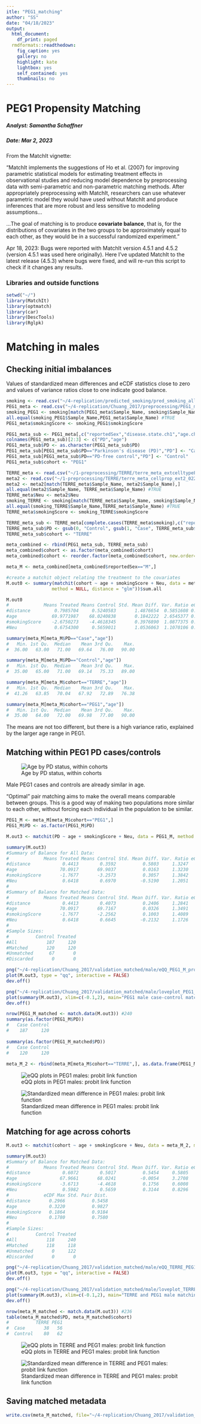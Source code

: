 ```yaml
---
itle: "PEG1_matching"
author: "SS"
date: "04/18/2023"
output:
  html_document:
    df_print: paged
  rmdformats::readthedown:
    fig_caption: yes
    gallery: no
    highlight: kate
    lightbox: yes
    self_contained: yes
    thumbnails: no
---
```

PEG1 Propensity Matching
===============================================================

##### Analyst: Samantha Schaffner
##### Date: Mar 2, 2023

From the MatchIt vignette:

"MatchIt implements the suggestions of Ho et al. (2007) for improving parametric statistical models for estimating treatment effects in observational studies and reducing model dependence by preprocessing data with semi-parametric and non-parametric matching methods. After appropriately preprocessing with MatchIt, researchers can use whatever parametric model they would have used without MatchIt and produce inferences that are more robust and less sensitive to modeling assumptions...

...The goal of matching is to produce **covariate balance**, that is, for the distributions of covariates in the two groups to be approximately equal to each other, as they would be in a successful randomized experiment."

Apr 18, 2023: Bugs were reported with MatchIt version 4.5.1 and 4.5.2 (version 4.5.1 was used here originally). Here I've updated MatchIt to the latest release (4.5.3) where bugs were fixed, and will re-run this script to check if it changes any results.

### Libraries and outside functions
```r
setwd("~/")
library(MatchIt)
library(optmatch)
library(car)
library(DescTools)
library(Rglpk)
```

# Matching in males

## Checking initial imbalances

Values of standardized mean differences and eCDF statistics close to zero and values of variance ratios close to one indicate good balance.

```r
smoking <- read.csv("~/4-replication/predicted_smoking/pred_smoking_all_cohorts.csv")
PEG1_meta <- read.csv("~/4-replication/Chuang_2017/preprocessing/PEG1_meta_celltypePCs.csv")
smoking_PEG1 <- smoking[match(PEG1_meta$Sample_Name, smoking$Sample_Name),]
all.equal(smoking_PEG1$Sample_Name,PEG1_meta$Sample_Name) #TRUE
PEG1_meta$smokingScore <- smoking_PEG1$smokingScore

PEG1_meta_sub <- PEG1_meta[,c("reportedSex","disease.state.ch1","age.ch1","smokingScore","Neu","Sample_Name")]
colnames(PEG1_meta_sub)[2:3] <- c("PD","age")
PEG1_meta_sub$PD <- as.character(PEG1_meta_sub$PD)
PEG1_meta_sub[PEG1_meta_sub$PD=="Parkinson's disease (PD)","PD"] <- "Case"
PEG1_meta_sub[PEG1_meta_sub$PD=="PD-free control","PD"] <- "Control"
PEG1_meta_sub$cohort <- "PEG1"

TERRE_meta <- read.csv("~/1-preprocessing/TERRE/terre_meta_extcelltypePCs2_ancestryPCs_complete.csv") #includes individuals with matched genotype only, includes extended cell types estimation only
meta2 <- read.csv("~/1-preprocessing/TERRE/terre_meta_cellprop_ext2_02272023.csv") #includes individuals without genotype, and 6-cell type reference estimations (want to use the latter estimation for matching with other cohorts so the reference is consistent)
meta2 <- meta2[match(TERRE_meta$Sample_Name, meta2$Sample_Name),]
all.equal(meta2$Sample_Name, TERRE_meta$Sample_Name) #TRUE
TERRE_meta$Neu <- meta2$Neu
smoking_TERRE <- smoking[match(TERRE_meta$Sample_Name, smoking$Sample_Name),]
all.equal(smoking_TERRE$Sample_Name,TERRE_meta$Sample_Name) #TRUE
TERRE_meta$smokingScore <- smoking_TERRE$smokingScore

TERRE_meta_sub <- TERRE_meta[complete.cases(TERRE_meta$smoking),c("reportedSex","PD","age","smokingScore","Neu","Sample_Name")]
TERRE_meta_sub$PD <- gsub(0, "Control", gsub(1, "Case", TERRE_meta_sub$PD))
TERRE_meta_sub$cohort <- "TERRE"

meta_combined <- rbind(PEG1_meta_sub, TERRE_meta_sub)
meta_combined$cohort <- as.factor(meta_combined$cohort)
meta_combined$cohort <- reorder.factor(meta_combined$cohort, new.order=c("TERRE","PEG1"))

meta_M <- meta_combined[meta_combined$reportedSex=="M",]

#create a matchit object relating the treatment to the covariates
M.out0 <- summary(matchit(cohort ~ age + smokingScore + Neu, data = meta_M,
                 method = NULL, distance = "glm"))$sum.all

M.out0
#             Means Treated Means Control Std. Mean Diff. Var. Ratio eCDF Mean  eCDF Max Std. Pair Dist.
#distance         0.7985704     0.5240583       1.4876654  0.5851608 0.3214542 0.5086126              NA
#age             69.9771987    68.0240838       0.1842222  2.6545377 0.1021720 0.3400596              NA
#smokingScore    -2.6750273    -4.4618345       0.3976890  1.0877375 0.1369152 0.2239552              NA
#Neu              0.6754300     0.5659011       1.0536063  1.1070106 0.2820350 0.4532380              NA

summary(meta_M[meta_M$PD=="Case","age"])
#   Min. 1st Qu.  Median    Mean 3rd Qu.    Max. 
#  36.00   63.00   71.00   69.64   76.00   90.00 

summary(meta_M[meta_M$PD=="Control","age"])
#   Min. 1st Qu.  Median    Mean 3rd Qu.    Max. 
#  35.00   65.00   71.00   69.14   75.33   89.00 

summary(meta_M[meta_M$cohort=="TERRE","age"])
#   Min. 1st Qu.  Median    Mean 3rd Qu.    Max. 
#  41.26   63.85   70.04   67.92   72.89   76.38 

summary(meta_M[meta_M$cohort=="PEG1","age"])
#   Min. 1st Qu.  Median    Mean 3rd Qu.    Max. 
#  35.00   64.00   72.00   69.98   77.00   90.00 
```

The means are not too different, but there is a high variance ratio, explained by the larger age range in PEG1.

## Matching within PEG1 PD cases/controls

![Age by PD status, within cohorts](/home1/NEURO/schaffner/4-replication/predicted_age/age_by_cohort_PD_M.png)

Male PEG1 cases and controls are already similar in age.

"Optimal" pair matching aims to make the overall means comparable between groups. This is a good way of making two populations more similar to each other, without forcing each individual in the population to be similar.
```r
PEG1_M <- meta_M[meta_M$cohort=="PEG1",]
PEG1_M$PD <- as.factor(PEG1_M$PD)

M.out3 <- matchit(PD ~ age + smokingScore + Neu, data = PEG1_M, method = "optimal", distance = "glm", link="probit")

summary(M.out3)
#Summary of Balance for All Data:
#             Means Treated Means Control Std. Mean Diff. Var. Ratio eCDF Mean eCDF Max
#distance            0.4413        0.3592          0.5803     1.3247    0.1828   0.3378
#age                70.0917       69.9037          0.0163     1.3230    0.0349   0.1025
#smokingScore       -1.7677       -3.2573          0.3057     1.3842    0.0856   0.1542
#Neu                 0.6418        0.6970         -0.5190     1.2051    0.1612   0.2951
#
#Summary of Balance for Matched Data:
#             Means Treated Means Control Std. Mean Diff. Var. Ratio eCDF Mean eCDF Max Std. Pair Dist.
#distance            0.4413        0.4073          0.2406     1.2841    0.0663   0.2333          0.2440
#age                70.0917       69.7167          0.0326     1.3491    0.0433   0.1333          1.0056
#smokingScore       -1.7677       -2.2562          0.1003     1.4089    0.0324   0.0917          0.8108
#Neu                 0.6418        0.6645         -0.2132     1.1726    0.0632   0.1833          0.5224
#
#Sample Sizes:
#          Control Treated
#All           187     120
#Matched       120     120
#Unmatched      67       0
#Discarded       0       0

png("~/4-replication/Chuang_2017/validation_matched/male/eQQ_PEG1_M_probit_optimal.png")
plot(M.out3, type = "qq", interactive = FALSE)
dev.off()

png("~/4-replication/Chuang_2017/validation_matched/male/loveplot_PEG1_M_probit_optimal.png")
plot(summary(M.out3), xlim=c(-0.1,2), main="PEG1 male case-control matching")
dev.off()

nrow(PEG1_M_matched <- match.data(M.out3)) #240
summary(as.factor(PEG1_M$PD))
#   Case Control 
#    187     120 
    
summary(as.factor(PEG1_M_matched$PD))
#   Case Control 
#    120     120 
    
meta_M_2 <- rbind(meta_M[meta_M$cohort=="TERRE",], as.data.frame(PEG1_M_matched[,1:7]))
```
![eQQ plots in PEG1 males: probit link function](/home1/NEURO/schaffner/4-replication/Chuang_2017/validation_matched/male/eQQ_PEG1_M_probit_optimal.png)

![Standardized mean difference in PEG1 males: probit link function](/home1/NEURO/schaffner/4-replication/Chuang_2017/validation_matched/male/loveplot_PEG1_M_probit_optimal.png)

## Matching for age across cohorts

```r
M.out3 <- matchit(cohort ~ age + smokingScore + Neu, data = meta_M_2, method = "optimal", distance = "glm", link="probit")

summary(M.out3)
#Summary of Balance for Matched Data:
#             Means Treated Means Control Std. Mean Diff. Var. Ratio eCDF Mean
#distance            0.6072        0.5017          0.5454     0.5805    0.0974
#age                67.9661       68.0241         -0.0054     3.2708    0.0891
#smokingScore       -3.6713       -4.4618          0.1756     0.6008    0.0916
#Neu                 0.5982        0.5659          0.3144     0.8296    0.0787
#             eCDF Max Std. Pair Dist.
#distance       0.2966          0.5458
#age            0.3220          0.9827
#smokingScore   0.1864          0.9184
#Neu            0.1780          0.7580
#
#Sample Sizes:
#          Control Treated
#All           118     240
#Matched       118     118
#Unmatched       0     122
#Discarded       0       0

png("~/4-replication/Chuang_2017/validation_matched/male/eQQ_TERRE_PEG1_M_probit_optimal.png")
plot(M.out3, type = "qq", interactive = FALSE)
dev.off()

png("~/4-replication/Chuang_2017/validation_matched/male/loveplot_TERRE_PEG1_M_probit_optimal.png")
plot(summary(M.out3), xlim=c(-0.1,2), main="TERRE and PEG1 male matching")
dev.off()

nrow(meta_M_matched <- match.data(M.out3)) #236
table(meta_M_matched$PD, meta_M_matched$cohort)
#          TERRE PEG1
#  Case       38   56
#  Control    80   62
```
![eQQ plots in TERRE and PEG1 males: probit link function](/home1/NEURO/schaffner/4-replication/Chuang_2017/validation_matched/male/eQQ_TERRE_PEG1_M_probit_optimal.png)

![Standardized mean difference in TERRE and PEG1 males: probit link function](/home1/NEURO/schaffner/4-replication/Chuang_2017/validation_matched/male/loveplot_TERRE_PEG1_M_probit_optimal.png)

## Saving matched metadata

```r
write.csv(meta_M_matched, file="~/4-replication/Chuang_2017/validation_matched/male/TERRE_PEG1_meta_M_matched_probit.csv", row.names=F)
```